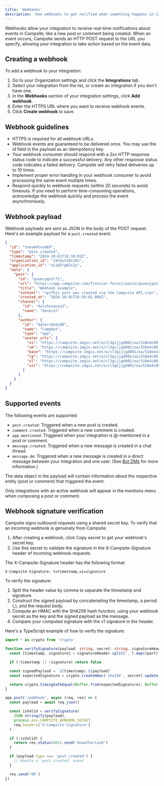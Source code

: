 ```yaml
---
title: 'Webhooks'
description: 'Use webhooks to get notified when something happens in Campsite'
---
```


Webhooks allow your integration to receive real-time notifications about events in Campsite, like a new post or comment being created. When an event occurs, Campsite sends an HTTP POST request to the URL you specify, allowing your integration to take action based on the event data.

## Creating a webhook

To add a webhook to your integration:

1. Go to your Organization settings and click the **Integrations** tab.
2. Select your integration from the list, or create an integration if you don't have one.
3. In the **Webhooks** section of your integration settings, click **Add webhook**.
4. Enter the HTTPS URL where you want to receive webhook events.
5. Click **Create webhook** to save.

## Webhook guidelines

- HTTPS is required for all webhook URLs.
- Webhook events are guaranteed to be delivered once. You may use the id field in the payload as an idempotency key.
- Your webhook consumer should respond with a 2xx HTTP response status code to indicate a successful delivery. Any other response status code indicates a failed delivery. Campsite will retry failed deliveries up to 10 times.
- Implement proper error handling in your webhook consumer to avoid processing the same event multiple times.
- Respond quickly to webhook requests (within 20 seconds) to avoid timeouts. If you need to perform time-consuming operations, acknowledge the webhook quickly and process the event asynchronously.

## Webhook payload

Webhook payloads are sent as JSON in the body of the POST request. Here's an example payload for a `post.created` event:

```json
{
  "id": "tnev64tnud69",
  "type": "post.created",
  "timestamp": "2024-10-01T18:30:03Z",
  "organization_id": "jkh4ytt0s18o",
  "application_id": "uc1d5rg02s2y",
  "data": {
    "post": {
      "id": "qsoecyqn1lf1",
      "url": "https://app.campsite.com/frontier-forest/posts/qsoecyqn1lf1",
      "title": "Webhook example",
      "content": "<p>This post was created via the Campsite API.</p>",
      "created_at": "2024-10-01T18:30:02.060Z",
      "channel": {
        "id": "4alx5vvauzu3",
        "name": "General"
      },
      "author": {
        "id": "4qteru9o6s08",
        "name": "Campbot",
        "type": "app",
        "avatar_urls": {
          "xs": "https://campsite.imgix.net/o/cl3gijjgd001/oa/510e4c80-7944-44f8-93ae-b5444af2b696.jpg?fit=crop&h=40&w=40",
          "sm": "https://campsite.imgix.net/o/cl3gijjgd001/oa/510e4c80-7944-44f8-93ae-b5444af2b696.jpg?fit=crop&h=48&w=48",
          "base": "https://campsite.imgix.net/o/cl3gijjgd001/oa/510e4c80-7944-44f8-93ae-b5444af2b696.jpg?fit=crop&h=64&w=64",
          "lg": "https://campsite.imgix.net/o/cl3gijjgd001/oa/510e4c80-7944-44f8-93ae-b5444af2b696.jpg?fit=crop&h=80&w=80",
          "xl": "https://campsite.imgix.net/o/cl3gijjgd001/oa/510e4c80-7944-44f8-93ae-b5444af2b696.jpg?fit=crop&h=128&w=128",
          "xxl": "https://campsite.imgix.net/o/cl3gijjgd001/oa/510e4c80-7944-44f8-93ae-b5444af2b696.jpg?fit=crop&h=224&w=224"
        }
      }
    }
  }
}
```

## Supported events

The following events are supported:

- `post.created`: Triggered when a new post is created.
- `comment.created`: Triggered when a new comment is created.
- `app.mentioned`: Triggered when your integration is @-mentioned in a post or comment.
- `message.created`: Triggered when a new message is created in a chat thread.
- `message.dm`: Triggered when a new message is created in a direct message between your integration and one user. (See [Bot DMs](/api-reference/guides/bot-dms) for more information.)

The data object in the payload will contain information about the respective entity (post or comment) that triggered the event.

<Tip>Only integrations with an active webhook will appear in the mentions menu when composing a post or comment.</Tip>

## Webhook signature verification

Campsite signs outbound requests using a shared secret key. To verify that an incoming webhook is genuinely from Campsite:

1. After creating a webhook, click Copy secret to get your webhook's secret key.
2. Use this secret to validate the signature in the X-Campsite-Signature header of incoming webhook requests.

The X-Campsite-Signature header has the following format:

```
X-Campsite-Signature: t=timestamp,v1=signature
```

To verify the signature:

1. Split the header value by comma to separate the timestamp and signature.
2. Construct the signed payload by concatenating the timestamp, a period (.), and the request body.
3. Compute an HMAC with the SHA256 hash function, using your webhook secret as the key and the signed payload as the message.
4. Compare your computed signature with the v1 signature in the header.

Here's a TypeScript example of how to verify the signature:

```ts
import * as crypto from 'crypto'

function verifySignature(payload: string, secret: string, signatureHeader: string): boolean {
  const [timestamp, signature] = signatureHeader.split(',').map((part) => part.split('=')[1])

  if (!timestamp || !signature) return false

  const signedPayload = `${timestamp}.${payload}`
  const expectedSignature = crypto.createHmac('sha256', secret).update(signedPayload).digest('hex')

  return crypto.timingSafeEqual(Buffer.from(expectedSignature), Buffer.from(signature))
}

app.post('/webhook', async (req, res) => {
  const payload = await req.json()

  const isValid = verifySignature(
    JSON.stringify(payload),
    process.env.CAMPSITE_WEBHOOK_SECRET,
    req.headers['X-Campsite-Signature']
  )

  if (!isValid) {
    return res.status(401).send('Unauthorized')
  }

  if (payload.type === 'post.created') {
    // Handle a 'post.created' event
  }

  res.send('OK')
})
```
